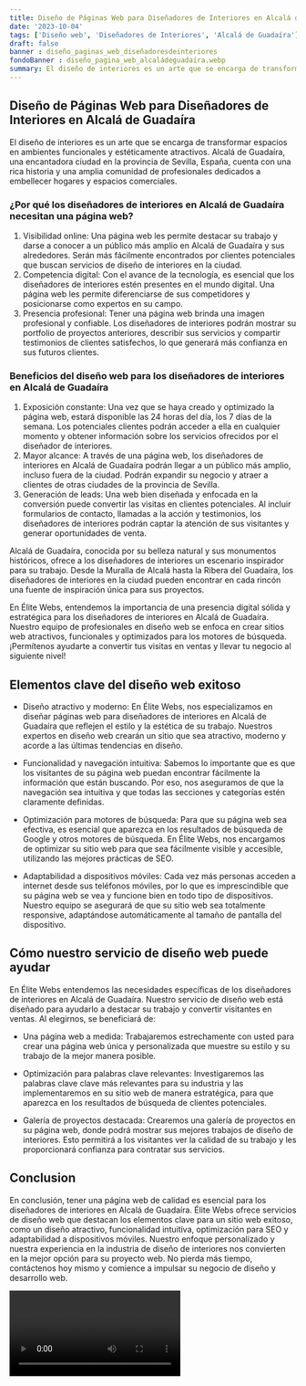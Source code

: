 ```yaml
---
title: Diseño de Páginas Web para Diseñadores de Interiores en Alcalá de Guadaíra
date: '2023-10-04'
tags: ['Diseño web', 'Diseñadores de Interiores', 'Alcalá de Guadaíra']
draft: false
banner : diseño_paginas_web_diseñadoresdeinteriores
fondoBanner : diseño_pagina_web_alcaládeguadaíra.webp
summary: El diseño de interiores es un arte que se encarga de transformar espacios en ambientes funcionales y estéticamente atractivos. Alcalá de Guadaíra, una encantadora ciudad en la provincia de Sevilla, España, cuenta con una rica historia y una amplia comunidad de profesionales dedicados a embellecer hogares y espacios comerciales.
---
```


## Diseño de Páginas Web para Diseñadores de Interiores en Alcalá de Guadaíra

El diseño de interiores es un arte que se encarga de transformar espacios en ambientes funcionales y estéticamente atractivos. Alcalá de Guadaíra, una encantadora ciudad en la provincia de Sevilla, España, cuenta con una rica historia y una amplia comunidad de profesionales dedicados a embellecer hogares y espacios comerciales.

### ¿Por qué los diseñadores de interiores en Alcalá de Guadaíra necesitan una página web?

1. Visibilidad online: Una página web les permite destacar su trabajo y darse a conocer a un público más amplio en Alcalá de Guadaíra y sus alrededores. Serán más fácilmente encontrados por clientes potenciales que buscan servicios de diseño de interiores en la ciudad.
2. Competencia digital: Con el avance de la tecnología, es esencial que los diseñadores de interiores estén presentes en el mundo digital. Una página web les permite diferenciarse de sus competidores y posicionarse como expertos en su campo.
3. Presencia profesional: Tener una página web brinda una imagen profesional y confiable. Los diseñadores de interiores podrán mostrar su portfolio de proyectos anteriores, describir sus servicios y compartir testimonios de clientes satisfechos, lo que generará más confianza en sus futuros clientes.

### Beneficios del diseño web para los diseñadores de interiores en Alcalá de Guadaíra

1. Exposición constante: Una vez que se haya creado y optimizado la página web, estará disponible las 24 horas del día, los 7 días de la semana. Los potenciales clientes podrán acceder a ella en cualquier momento y obtener información sobre los servicios ofrecidos por el diseñador de interiores.
2. Mayor alcance: A través de una página web, los diseñadores de interiores en Alcalá de Guadaíra podrán llegar a un público más amplio, incluso fuera de la ciudad. Podrán expandir su negocio y atraer a clientes de otras ciudades de la provincia de Sevilla.
3. Generación de leads: Una web bien diseñada y enfocada en la conversión puede convertir las visitas en clientes potenciales. Al incluir formularios de contacto, llamadas a la acción y testimonios, los diseñadores de interiores podrán captar la atención de sus visitantes y generar oportunidades de venta.

Alcalá de Guadaíra, conocida por su belleza natural y sus monumentos históricos, ofrece a los diseñadores de interiores un escenario inspirador para su trabajo. Desde la Muralla de Alcalá hasta la Ribera del Guadaíra, los diseñadores de interiores en la ciudad pueden encontrar en cada rincón una fuente de inspiración única para sus proyectos.

En Élite Webs, entendemos la importancia de una presencia digital sólida y estratégica para los diseñadores de interiores en Alcalá de Guadaíra. Nuestro equipo de profesionales en diseño web se enfoca en crear sitios web atractivos, funcionales y optimizados para los motores de búsqueda. ¡Permítenos ayudarte a convertir tus visitas en ventas y llevar tu negocio al siguiente nivel!

<GifSeo />

<Cta />

## Elementos clave del diseño web exitoso

- Diseño atractivo y moderno: En Élite Webs, nos especializamos en diseñar páginas web para diseñadores de interiores en Alcalá de Guadaíra que reflejen el estilo y la estética de su trabajo. Nuestros expertos en diseño web crearán un sitio que sea atractivo, moderno y acorde a las últimas tendencias en diseño.

- Funcionalidad y navegación intuitiva: Sabemos lo importante que es que los visitantes de su página web puedan encontrar fácilmente la información que están buscando. Por eso, nos aseguramos de que la navegación sea intuitiva y que todas las secciones y categorías estén claramente definidas.

- Optimización para motores de búsqueda: Para que su página web sea efectiva, es esencial que aparezca en los resultados de búsqueda de Google y otros motores de búsqueda. En Élite Webs, nos encargamos de optimizar su sitio web para que sea fácilmente visible y accesible, utilizando las mejores prácticas de SEO.

- Adaptabilidad a dispositivos móviles: Cada vez más personas acceden a internet desde sus teléfonos móviles, por lo que es imprescindible que su página web se vea y funcione bien en todo tipo de dispositivos. Nuestro equipo se asegurará de que su sitio web sea totalmente responsive, adaptándose automáticamente al tamaño de pantalla del dispositivo.

## Cómo nuestro servicio de diseño web puede ayudar

En Élite Webs entendemos las necesidades específicas de los diseñadores de interiores en Alcalá de Guadaíra. Nuestro servicio de diseño web está diseñado para ayudarlo a destacar su trabajo y convertir visitantes en ventas. Al elegirnos, se beneficiará de:

- Una página web a medida: Trabajaremos estrechamente con usted para crear una página web única y personalizada que muestre su estilo y su trabajo de la mejor manera posible.

- Optimización para palabras clave relevantes: Investigaremos las palabras clave clave más relevantes para su industria y las implementaremos en su sitio web de manera estratégica, para que aparezca en los resultados de búsqueda de clientes potenciales.

- Galería de proyectos destacada: Crearemos una galería de proyectos en su página web, donde podrá mostrar sus mejores trabajos de diseño de interiores. Esto permitirá a los visitantes ver la calidad de su trabajo y les proporcionará confianza para contratar sus servicios.

## Conclusion

En conclusión, tener una página web de calidad es esencial para los diseñadores de interiores en Alcalá de Guadaíra. Élite Webs ofrece servicios de diseño web que destacan los elementos clave para un sitio web exitoso, como un diseño atractivo, funcionalidad intuitiva, optimización para SEO y adaptabilidad a dispositivos móviles. Nuestro enfoque personalizado y nuestra experiencia en la industria de diseño de interiores nos convierten en la mejor opción para su proyecto web. No pierda más tiempo, contáctenos hoy mismo y comience a impulsar su negocio de diseño y desarrollo web.

<Video />

<CtaBot job='Diseñadores de Interiores' city='Alcalá de Guadaíra'/>

<Gmaps query='Alcalá de Guadaíra+españa+maps' />